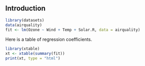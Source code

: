 ## Introduction

```r
library(datasets)
data(airquality)
fit <- lm(Ozone ~ Wind + Temp + Solar.R, data = airquality)
```

Here is a table of regression coefficients. 
```r
library(xtable)
xt <- xtable(summary(fit))
print(xt, type = "html")
```